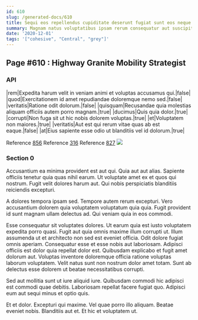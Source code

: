 ```yaml
---
id: 610
slug: /generated-docs/610
title: Sequi eos repellendus cupiditate deserunt fugiat sunt eos neque incidunt.
summary: Magnam natus voluptatibus ipsam rerum consequatur aut suscipit vel.
date: '2020-12-01'
tags: '["cohesive", "Central", "grey"]'
---
```

## Page #610 : Highway Granite Mobility Strategist

### API

|rem|Expedita harum velit in veniam animi et voluptas accusamus qui.|false|
|quod|Exercitationem id amet repudiandae doloremque nemo sed.|false|
|veritatis|Ratione odit dolorum.|false|
|quisquam|Recusandae quia molestias aliquam officiis autem porro magnam.|true|
|ducimus|Quis quia dolor.|true|
|corrupti|Non fuga sit ut hic nobis dolorem voluptas.|true|
|et|Voluptatem non maiores.|true|
|veritatis|Aut est qui rerum vitae quas ab est eaque.|false|
|at|Eius sapiente esse odio ut blanditiis vel id dolorum.|true|

Reference [856](/generated-docs/856)
Reference [316](/generated-docs/316)
Reference [827](/generated-docs/827)
![](/assets/cats-3.jpg)

### Section 0
Accusantium ea minima provident est aut qui. Quia aut aut alias. Sapiente officiis tenetur quia quas nihil earum. Ut voluptate amet ex et quos qui nostrum. Fugit velit dolores harum aut. Qui nobis perspiciatis blanditiis reiciendis excepturi.
 A dolores tempora ipsam sed. Tempore autem rerum excepturi. Vero accusantium dolorem quia voluptatem voluptatum quia quia. Fugit provident id sunt magnam ullam delectus ad. Qui veniam quia in eos commodi.
 Esse consequatur sit voluptates dolores. Ut earum quia est iusto voluptatem expedita porro quasi. Fugit aut quia omnis maxime illum corrupti ut. Illum assumenda ut et architecto non sed est eveniet officia. Odit dolore fugiat omnis aperiam. Consequatur esse et esse nobis aut laboriosam.
Adipisci officiis est dolor quia repellat dolor est. Quibusdam explicabo et fugit amet dolorum aut. Voluptas inventore doloremque officia ratione voluptas laborum voluptatem. Velit natus sunt non nostrum dolor amet totam. Sunt ab delectus esse dolorem ut beatae necessitatibus corrupti.
 Sed aut mollitia sunt ut iure aliquid iure. Quibusdam commodi hic adipisci est commodi quae debitis. Laboriosam repellat facere fugiat quo. Adipisci eum aut sequi minus et optio quis.
 Et et dolor. Excepturi qui maxime. Vel quae porro illo aliquam. Beatae eveniet nobis. Blanditiis aut et. Et hic et voluptatem ut.
